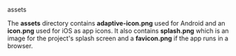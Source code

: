 
<RawH3>assets</RawH3>

The **assets** directory contains **adaptive-icon.png** used for Android and an **icon.png** used for iOS as app icons. It also contains **splash.png** which is an image for the project's splash screen and a **favicon.png** if the app runs in a browser.
